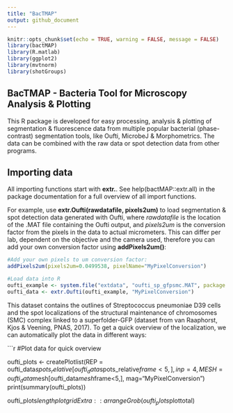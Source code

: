 ```yaml
---
title: "BacTMAP"
output: github_document
---
```


```r
knitr::opts_chunk$set(echo = TRUE, warning = FALSE, message = FALSE)
library(bactMAP)
library(R.matlab)
library(ggplot2)
library(mvtnorm)
library(shotGroups)
```

## BacTMAP - Bacteria Tool for Microscopy Analysis & Plotting

This R package is developed for easy processing, analysis & plotting of segmentation & fluorescence data from multiple popular bacterial (phase-contrast) segmentation tools, like Oufti, MicrobeJ & Morphometrics. The data can be combined with the raw data or spot detection data from other programs.

## Importing data

All importing functions start with **extr.**. See help(bactMAP::extr.all) in the package documentation for a full overview of all import functions.

For example, use **extr.Oufti(rawdatafile, pixels2um)** to load segmentation & spot detection data generated with Oufti, where *rawdatafile* is the location of the .MAT file containing the Oufti output, and *pixels2um* is the conversion factor from the pixels in the data to actual micrometers. This can differ per lab, dependent on the objective and the camera used, therefore you can add your own conversion factor using **addPixels2um()**:

```r
#Add your own pixels to um conversion factor:
addPixels2um(pixels2um=0.0499538, pixelName="MyPixelConversion")

#Load data into R
oufti_example <- system.file("extdata", "oufti_sp_gfpsmc.MAT", package = "bactMAP")
oufti_data <- extr.Oufti(oufti_example, "MyPixelConversion")


```

This dataset contains the outlines of Streptococcus pneumoniae D39 cells and the spot localizations of the structural maintenance of chromosomes (SMC) complex linked to a superfolder-GFP (dataset from van Raaphorst, Kjos & Veening, PNAS, 2017). To get a quick overview of the localization, we can automatically plot the data in different ways:

```r
#Plot data for quick overview

oufti_plots <- createPlotlist(REP = oufti_data$spots_relative[oufti_data$spots_relative$frame<5,], inp = 4, MESH = oufti_data$mesh[oufti_data$mesh$frame<5,], mag="MyPixelConversion")
print(summary(oufti_plots))

oufti_plots$lengthplot
gridExtra::arrangeGrob(oufti_plots$plottotal)
